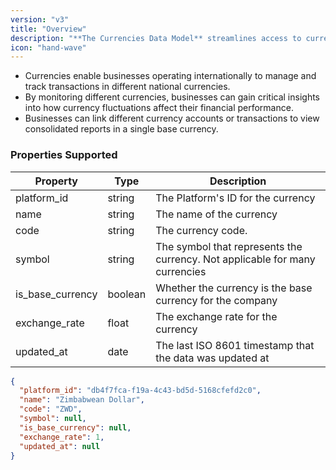 ```yaml
---
version: "v3"
title: "Overview"
description: "**The Currencies Data Model** streamlines access to currency information across various accounting platforms, providing a consistent and unified representation of currency data."
icon: "hand-wave"
---
```


- Currencies enable businesses operating internationally to manage and track transactions in different national currencies.
- By monitoring different currencies, businesses can gain critical insights into how currency fluctuations affect their financial performance.
- Businesses can link different currency accounts or transactions to view consolidated reports in a single base currency.

### Properties Supported

| Property         | Type    | Description                                                                 |
| ---------------- | ------- | --------------------------------------------------------------------------- |
| platform_id      | string  | The Platform's ID for the currency                                          |
| name             | string  | The name of the currency                                                    |
| code             | string  | The currency code.                                                          |
| symbol           | string  | The symbol that represents the currency. Not applicable for many currencies |
| is_base_currency | boolean | Whether the currency is the base currency for the company                   |
| exchange_rate    | float   | The exchange rate for the currency                                          |
| updated_at       | date    | The last ISO 8601 timestamp that the data was updated at                    |

<ResponseExample name="The Currency Object">

```json The Currency Response Object
{
  "platform_id": "db4f7fca-f19a-4c43-bd5d-5168cfefd2c0",
  "name": "Zimbabwean Dollar",
  "code": "ZWD",
  "symbol": null,
  "is_base_currency": null,
  "exchange_rate": 1,
  "updated_at": null
}
```

</ResponseExample>
